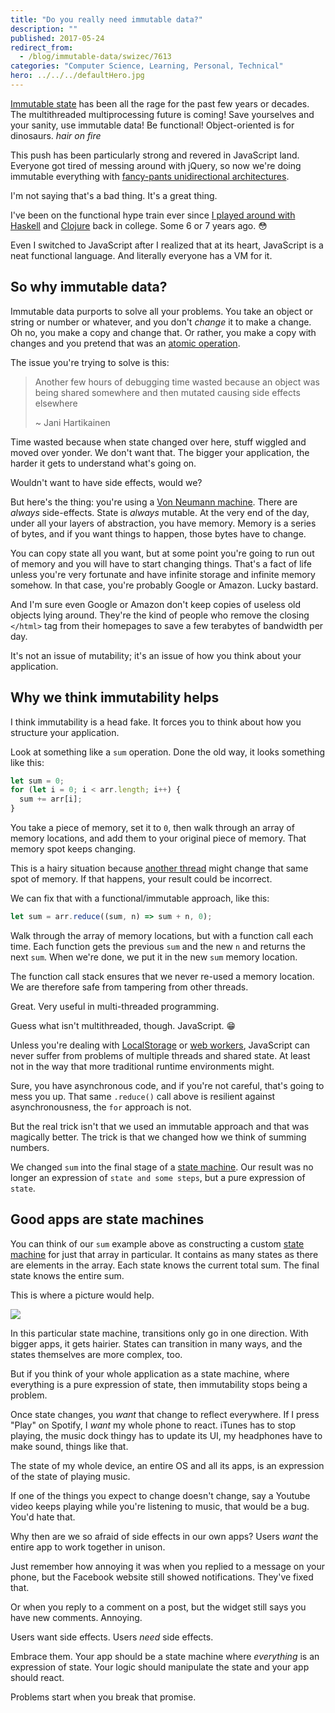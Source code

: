 ```yaml
---
title: "Do you really need immutable data?"
description: ""
published: 2017-05-24
redirect_from:
  - /blog/immutable-data/swizec/7613
categories: "Computer Science, Learning, Personal, Technical"
hero: ../../../defaultHero.jpg
---
```


[Immutable state](https://en.wikipedia.org/wiki/Immutable_object) has been all the rage for the past few years or decades. The multithreaded multiprocessing future is coming! Save yourselves and your sanity, use immutable data! Be functional! Object-oriented is for dinosaurs. _hair on fire_

This push has been particularly strong and revered in JavaScript land. Everyone got tired of messing around with jQuery, so now we're doing immutable everything with [fancy-pants unidirectional architectures](http://redux.js.org/docs/basics/DataFlow.html).

I'm not saying that's a bad thing. It's a great thing.

I've been on the functional hype train ever since [I played around with Haskell](https://swizec.com/blog/learning-me-a-haskell/swizec/3272) and [Clojure](https://swizec.com/blog/checking-for-primes-dumber-algorithm-is-faster-algorithm/swizec/1580) back in college. Some 6 or 7 years ago. 😳

Even I switched to JavaScript after I realized that at its heart, JavaScript is a neat functional language. And literally everyone has a VM for it.

## So why immutable data?

Immutable data purports to solve all your problems. You take an object or string or number or whatever, and you don't _change_ it to make a change. Oh no, you make a copy and change that. Or rather, you make a copy with changes and you pretend that was an [atomic operation](https://en.wikipedia.org/wiki/Linearizability).

The issue you're trying to solve is this:

> Another few hours of debugging time wasted because an object was being shared somewhere and then mutated causing side effects elsewhere
>
> ~ Jani Hartikainen

Time wasted because when state changed over here, stuff wiggled and moved over yonder. We don't want that. The bigger your application, the harder it gets to understand what's going on.

Wouldn't want to have side effects, would we?

But here's the thing: you're using a [Von Neumann machine](https://en.wikipedia.org/wiki/Von_Neumann_architecture). There are _always_ side-effects. State is _always_ mutable. At the very end of the day, under all your layers of abstraction, you have memory. Memory is a series of bytes, and if you want things to happen, those bytes have to change.

You can copy state all you want, but at some point you're going to run out of memory and you will have to start changing things. That's a fact of life unless you're very fortunate and have infinite storage and infinite memory somehow. In that case, you're probably Google or Amazon. Lucky bastard.

And I'm sure even Google or Amazon don't keep copies of useless old objects lying around. They're the kind of people who remove the closing `</html>` tag from their homepages to save a few terabytes of bandwidth per day.

It's not an issue of mutability; it's an issue of how you think about your application.

## Why we think immutability helps

I think immutability is a head fake. It forces you to think about how you structure your application.

Look at something like a `sum` operation. Done the old way, it looks something like this:

```javascript
let sum = 0;
for (let i = 0; i < arr.length; i++) {
  sum += arr[i];
}
```

You take a piece of memory, set it to `0`, then walk through an array of memory locations, and add them to your original piece of memory. That memory spot keeps changing.

This is a hairy situation because [another thread](<https://en.wikipedia.org/wiki/Thread%5C_(computing)>) might change that same spot of memory. If that happens, your result could be incorrect.

We can fix that with a functional/immutable approach, like this:

```javascript
let sum = arr.reduce((sum, n) => sum + n, 0);
```

Walk through the array of memory locations, but with a function call each time. Each function gets the previous `sum` and the new `n` and returns the next `sum`. When we're done, we put it in the new `sum` memory location.

The function call stack ensures that we never re-used a memory location. We are therefore safe from tampering from other threads.

Great. Very useful in multi-threaded programming.

Guess what isn't multithreaded, though. JavaScript. 😁

Unless you're dealing with [LocalStorage](https://swizec.com/blog/fast-mutex-lamport-lock-javascript-promises/swizec/7532) or [web workers](https://en.wikipedia.org/wiki/Web_worker), JavaScript can never suffer from problems of multiple threads and shared state. At least not in the way that more traditional runtime environments might.

Sure, you have asynchronous code, and if you're not careful, that's going to mess you up. That same `.reduce()` call above is resilient against asynchronousness, the `for` approach is not.

But the real trick isn't that we used an immutable approach and that was magically better. The trick is that we changed how we think of summing numbers.

We changed `sum` into the final stage of a [state machine](https://en.wikipedia.org/wiki/Finite-state_machine). Our result was no longer an expression of `state and some steps`, but a pure expression of `state`.

## Good apps are state machines

You can think of our `sum` example above as constructing a custom [state machine](https://en.wikipedia.org/wiki/Finite-state_machine) for just that array in particular. It contains as many states as there are elements in the array. Each state knows the current total sum. The final state knows the entire sum.

This is where a picture would help.

![](https://swizec.com/blog/wp-content/uploads/2017/05/thishelps.jpg)

In this particular state machine, transitions only go in one direction. With bigger apps, it gets hairier. States can transition in many ways, and the states themselves are more complex, too.

But if you think of your whole application as a state machine, where everything is a pure expression of state, then immutability stops being a problem.

Once state changes, you _want_ that change to reflect everywhere. If I press "Play" on Spotify, I _want_ my whole phone to react. iTunes has to stop playing, the music dock thingy has to update its UI, my headphones have to make sound, things like that.

The state of my whole device, an entire OS and all its apps, is an expression of the state of playing music.

If one of the things you expect to change doesn't change, say a Youtube video keeps playing while you're listening to music, that would be a bug. You'd hate that.

Why then are we so afraid of side effects in our own apps? Users _want_ the entire app to work together in unison.

Just remember how annoying it was when you replied to a message on your phone, but the Facebook website still showed notifications. They've fixed that.

Or when you reply to a comment on a post, but the widget still says you have new comments. Annoying.

Users want side effects. Users _need_ side effects.

Embrace them. Your app should be a state machine where _everything_ is an expression of state. Your logic should manipulate the state and your app should react.

Problems start when you break that promise.
